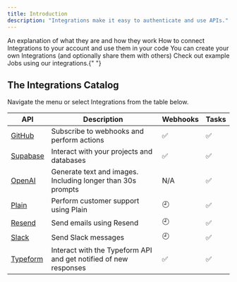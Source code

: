 ```yaml
---
title: Introduction
description: "Integrations make it easy to authenticate and use APIs."
---
```


<CardGroup>
  <Card
    title="What are Integrations?"
    icon="circle-question"
    href="/documentation/concepts/integrations"
  >
    An explanation of what they are and how they work
  </Card>
  <Card
    title="How to use Integrations"
    icon="gears"
    href="/documentation/guides/using-integrations"
  >
    How to connect Integrations to your account and use them in your code
  </Card>
  <Card title="How to create your own Integrations" icon="paintbrush" href="/integrations/create">
    You can create your own Integrations (and optionally share them with others)
  </Card>
  <Card title="Example repo & Jobs" icon="code" href="/examples/introduction">
    Check out example Jobs using our integrations.{" "}
  </Card>
</CardGroup>

## The Integrations Catalog

Navigate the menu or select Integrations from the table below.

| API                                     | Description                                                      | Webhooks | Tasks |
| --------------------------------------- | ---------------------------------------------------------------- | -------- | ----- |
| [GitHub](/integrations/apis/github)     | Subscribe to webhooks and perform actions                        | ✅       | ✅    |
| [Supabase](/integrations/apis/supabase) | Interact with your projects and databases                        | ✅       | ✅    |
| [OpenAI](/integrations/apis/openai)     | Generate text and images. Including longer than 30s prompts      | N/A      | ✅    |
| [Plain](/integrations/apis/plain)       | Perform customer support using Plain                             | 🕘       | ✅    |
| [Resend](/integrations/apis/resend)     | Send emails using Resend                                         | 🕘       | ✅    |
| [Slack](/integrations/apis/slack)       | Send Slack messages                                              | 🕘       | ✅    |
| [Typeform](/integrations/apis/typeform) | Interact with the Typeform API and get notified of new responses | ✅       | ✅    |
